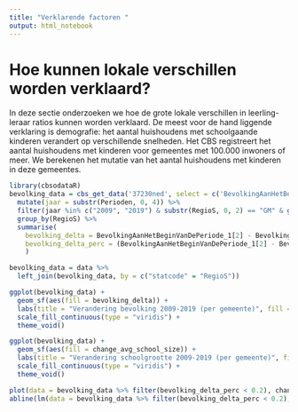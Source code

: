 ```yaml
---
title: "Verklarende factoren "
output: html_notebook
---
```


# Hoe kunnen lokale verschillen worden verklaard?
In deze sectie onderzoeken we hoe de grote lokale verschillen in leerling-leraar ratios kunnen worden verklaard. De meest voor de hand liggende verklaring is demografie: het aantal huishoudens met schoolgaande kinderen verandert op verschillende snelheden. Het CBS registreert het aantal huishoudens met kinderen voor gemeentes met 100.000 inwoners of meer. We berekenen het mutatie van het aantal huishoudens met kinderen in deze gemeentes.

```r
library(cbsodataR)
bevolking_data = cbs_get_data('37230ned', select = c('BevolkingAanHetBeginVanDePeriode_1', 'RegioS', 'Perioden')) %>%
  mutate(jaar = substr(Perioden, 0, 4)) %>%
  filter(jaar %in% c("2009", "2019") & substr(RegioS, 0, 2) == "GM" & grepl("JJ00", Perioden)) %>%
  group_by(RegioS) %>%
  summarise(
    bevolking_delta = BevolkingAanHetBeginVanDePeriode_1[2] - BevolkingAanHetBeginVanDePeriode_1[1],
    bevolking_delta_perc = (BevolkingAanHetBeginVanDePeriode_1[2] - BevolkingAanHetBeginVanDePeriode_1[1]) / BevolkingAanHetBeginVanDePeriode_1[1],
    )

bevolking_data = data %>% 
  left_join(bevolking_data, by = c("statcode" = "RegioS"))

ggplot(bevolking_data) +
  geom_sf(aes(fill = bevolking_delta)) +
  labs(title = "Verandering bevolking 2009-2019 (per gemeente)", fill = "") +
  scale_fill_continuous(type = "viridis") +
  theme_void()

ggplot(bevolking_data) +
  geom_sf(aes(fill = change_avg_school_size)) +
  labs(title = "Verandering schoolgrootte 2009-2019 (per gemeente)", fill = "") +
  scale_fill_continuous(type = "viridis") +
  theme_void()

plot(data = bevolking_data %>% filter(bevolking_delta_perc < 0.2), change_ll_lr_ratio ~ change_avg_school_size)
abline(lm(data = bevolking_data %>% filter(bevolking_delta_perc < 0.2), change_ll_lr_ratio ~ change_avg_school_size))
```


